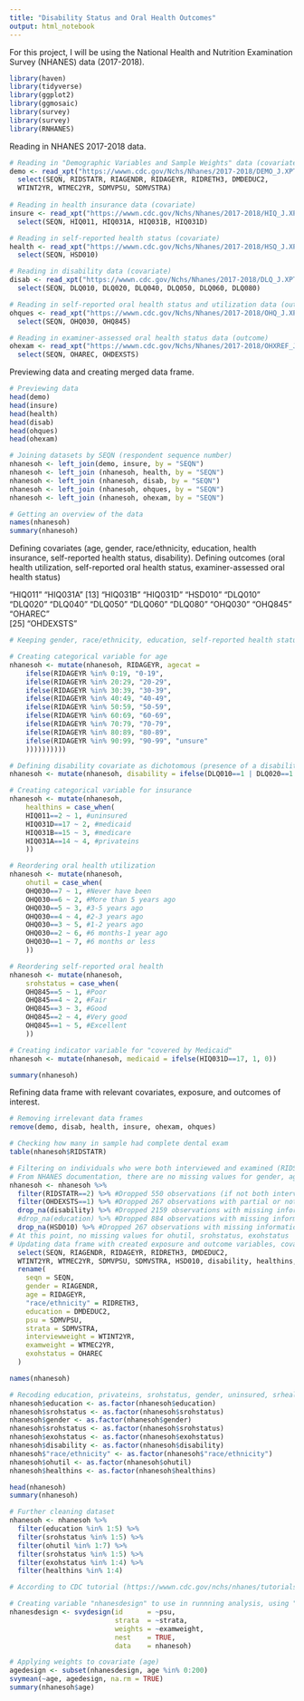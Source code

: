 ```yaml
---
title: "Disability Status and Oral Health Outcomes"
output: html_notebook
---
```


For this project, I will be using the National Health and Nutrition Examination Survey (NHANES) data (2017-2018).

```r
library(haven)
library(tidyverse)
library(ggplot2)
library(ggmosaic)
library(survey)
library(survey)
library(RNHANES)
```



Reading in NHANES 2017-2018 data.
```r
# Reading in "Demographic Variables and Sample Weights" data (covariates)
demo <- read_xpt("https://wwwn.cdc.gov/Nchs/Nhanes/2017-2018/DEMO_J.XPT") %>%
  select(SEQN, RIDSTATR, RIAGENDR, RIDAGEYR, RIDRETH3, DMDEDUC2,
  WTINT2YR, WTMEC2YR, SDMVPSU, SDMVSTRA)
  
# Reading in health insurance data (covariate)
insure <- read_xpt("https://wwwn.cdc.gov/Nchs/Nhanes/2017-2018/HIQ_J.XPT") %>%
  select(SEQN, HIQ011, HIQ031A, HIQ031B, HIQ031D)

# Reading in self-reported health status (covariate)
health <- read_xpt("https://wwwn.cdc.gov/Nchs/Nhanes/2017-2018/HSQ_J.XPT") %>%
  select(SEQN, HSD010)

# Reading in disability data (covariate)
disab <- read_xpt("https://wwwn.cdc.gov/Nchs/Nhanes/2017-2018/DLQ_J.XPT") %>%
  select(SEQN, DLQ010, DLQ020, DLQ040, DLQ050, DLQ060, DLQ080)

# Reading in self-reported oral health status and utilization data (outcome)
ohques <- read_xpt("https://wwwn.cdc.gov/Nchs/Nhanes/2017-2018/OHQ_J.XPT") %>%
  select(SEQN, OHQ030, OHQ845)

# Reading in examiner-assessed oral health status data (outcome)
ohexam <- read_xpt("https://wwwn.cdc.gov/Nchs/Nhanes/2017-2018/OHXREF_J.XPT") %>%
  select(SEQN, OHAREC, OHDEXSTS)
```

Previewing data and creating merged data frame.
```r
# Previewing data
head(demo)
head(insure)
head(health)
head(disab)
head(ohques)
head(ohexam)

# Joining datasets by SEQN (respondent sequence number)
nhanesoh <- left_join(demo, insure, by = "SEQN")
nhanesoh <- left_join (nhanesoh, health, by = "SEQN")
nhanesoh <- left_join (nhanesoh, disab, by = "SEQN")
nhanesoh <- left_join (nhanesoh, ohques, by = "SEQN")
nhanesoh <- left_join (nhanesoh, ohexam, by = "SEQN")
```

```r
# Getting an overview of the data
names(nhanesoh)
summary(nhanesoh)
```

Defining covariates (age, gender, race/ethnicity, education, health insurance, self-reported health status, disability).
Defining outcomes (oral health utilization, self-reported oral health status, examiner-assessed oral health status)

 "HIQ011"   "HIQ031A" 
[13] "HIQ031B"  "HIQ031D"  "HSD010"   "DLQ010"   "DLQ020"   "DLQ040"   "DLQ050"   "DLQ060"   "DLQ080"   "OHQ030"   "OHQ845"   "OHAREC"  
[25] "OHDEXSTS"
```r
# Keeping gender, race/ethnicity, education, self-reported health status "as-is" for now.

# Creating categorical variable for age
nhanesoh <- mutate(nhanesoh, RIDAGEYR, agecat =
    ifelse(RIDAGEYR %in% 0:19, "0-19",
    ifelse(RIDAGEYR %in% 20:29, "20-29",
    ifelse(RIDAGEYR %in% 30:39, "30-39",
    ifelse(RIDAGEYR %in% 40:49, "40-49",
    ifelse(RIDAGEYR %in% 50:59, "50-59",
    ifelse(RIDAGEYR %in% 60:69, "60-69",
    ifelse(RIDAGEYR %in% 70:79, "70-79",
    ifelse(RIDAGEYR %in% 80:89, "80-89",
    ifelse(RIDAGEYR %in% 90:99, "90-99", "unsure"
    ))))))))))

# Defining disability covariate as dichotomous (presence of a disability = 1, no disability = 0)
nhanesoh <- mutate(nhanesoh, disability = ifelse(DLQ010==1 | DLQ020==1 | DLQ040==1 | DLQ050==1 | DLQ060==1 | DLQ080==1, 1, 0))

# Creating categorical variable for insurance
nhanesoh <- mutate(nhanesoh,
    healthins = case_when(
    HIQ011==2 ~ 1, #uninsured
    HIQ031D==17 ~ 2, #medicaid
    HIQ031B==15 ~ 3, #medicare
    HIQ031A==14 ~ 4, #privateins
    ))

# Reordering oral health utilization
nhanesoh <- mutate(nhanesoh,
    ohutil = case_when(
    OHQ030==7 ~ 1, #Never have been
    OHQ030==6 ~ 2, #More than 5 years ago
    OHQ030==5 ~ 3, #3-5 years ago
    OHQ030==4 ~ 4, #2-3 years ago
    OHQ030==3 ~ 5, #1-2 years ago
    OHQ030==2 ~ 6, #6 months-1 year ago
    OHQ030==1 ~ 7, #6 months or less
    ))

# Reordering self-reported oral health
nhanesoh <- mutate(nhanesoh,
    srohstatus = case_when(
    OHQ845==5 ~ 1, #Poor
    OHQ845==4 ~ 2, #Fair
    OHQ845==3 ~ 3, #Good
    OHQ845==2 ~ 4, #Very good
    OHQ845==1 ~ 5, #Excellent
    ))

# Creating indicator variable for "covered by Medicaid"
nhanesoh <- mutate(nhanesoh, medicaid = ifelse(HIQ031D==17, 1, 0))

summary(nhanesoh)
```

Refining data frame with relevant covariates, exposure, and outcomes of interest.
```r
# Removing irrelevant data frames
remove(demo, disab, health, insure, ohexam, ohques)

# Checking how many in sample had complete dental exam
table(nhanesoh$RIDSTATR)

# Filtering on individuals who were both interviewed and examined (RIDSTATR), filtering on individuals who received complete dental exam (OHDEXSTS) 
# From NHANES documentation, there are no missing values for gender, age, race/ethnicity
nhanesoh <- nhanesoh %>%
  filter(RIDSTATR==2) %>% #Dropped 550 observations (if not both interviewed adn examined)
  filter(OHDEXSTS==1) %>% #Dropped 267 observations with partial or not done oral health exams
  drop_na(disability) %>% #Dropped 2159 observations with missing information on disability
  #drop_na(education) %>% #Dropped 884 observations with missing information on education
  drop_na(HSD010) %>% #Dropped 267 observations with missing information on self-reported health status
# At this point, no missing values for ohutil, srohstatus, exohstatus
# Updating data frame with created exposure and outcome variables, covariates (renamed), and relevant survey weights
  select(SEQN, RIAGENDR, RIDAGEYR, RIDRETH3, DMDEDUC2,
  WTINT2YR, WTMEC2YR, SDMVPSU, SDMVSTRA, HSD010, disability, healthins, srohstatus, OHAREC, healthins, agecat, medicaid, ohutil) %>%
  rename(
    seqn = SEQN,
    gender = RIAGENDR,
    age = RIDAGEYR,
    "race/ethnicity" = RIDRETH3,
    education = DMDEDUC2,
    psu = SDMVPSU,
    strata = SDMVSTRA,
    interviewweight = WTINT2YR,
    examweight = WTMEC2YR,
    exohstatus = OHAREC
  )

names(nhanesoh)

# Recoding education, privateins, srohstatus, gender, uninsured, srhealthstatus, exohstatus, medicaid, disability, race/ethnicity, medicare, ohutil to factor variables from numeric
nhanesoh$education <- as.factor(nhanesoh$education)
nhanesoh$srohstatus <- as.factor(nhanesoh$srohstatus)
nhanesoh$gender <- as.factor(nhanesoh$gender)
nhanesoh$srohstatus <- as.factor(nhanesoh$srohstatus)
nhanesoh$exohstatus <- as.factor(nhanesoh$exohstatus)
nhanesoh$disability <- as.factor(nhanesoh$disability)
nhanesoh$"race/ethnicity" <- as.factor(nhanesoh$"race/ethnicity")
nhanesoh$ohutil <- as.factor(nhanesoh$ohutil)
nhanesoh$healthins <- as.factor(nhanesoh$healthins)

head(nhanesoh)
summary(nhanesoh)

# Further cleaning dataset
nhanesoh <- nhanesoh %>%
  filter(education %in% 1:5) %>%
  filter(srohstatus %in% 1:5) %>%
  filter(ohutil %in% 1:7) %>%
  filter(srohstatus %in% 1:5) %>%
  filter(exohstatus %in% 1:4) %>%
  filter(healthins %in% 1:4)
```

```r
# According to CDC tutorial (https://wwwn.cdc.gov/nchs/nhanes/tutorials/Module3.aspx), since I am using both interview and exam data, I should use the MEC exam weight for statistical analysis

# Creating variable "nhanesdesign" to use in runnning analysis, using "svydesign" to assign weights
nhanesdesign <- svydesign(id      = ~psu,
                          strata  = ~strata,
                          weights = ~examweight,
                          nest    = TRUE,
                          data    = nhanesoh)

# Applying weights to covariate (age)
agedesign <- subset(nhanesdesign, age %in% 0:200)
svymean(~age, agedesign, na.rm = TRUE)
summary(nhanesoh$age)

```






